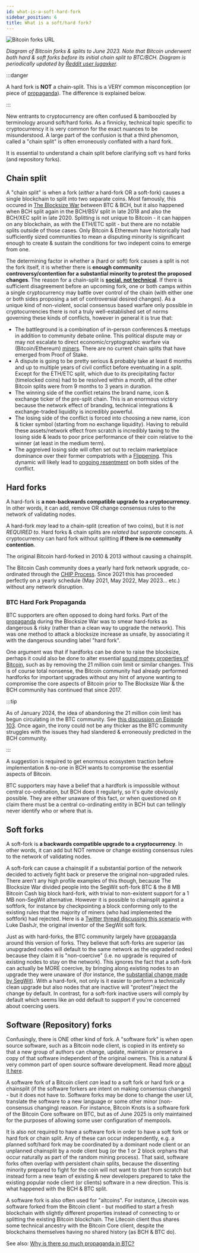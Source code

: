 ```yaml
---
id: what-is-a-soft-hard-fork
sidebar_position: 6
title: What is a soft/hard fork?
---
```



<img src={BitcoinForksUrl} alt="Bitcoin forks URL" />

_Diagram of Bitcoin forks & splits to June 2023. Note that Bitcoin underwent both hard & soft forks before its initial chain split to BTC/BCH. Diagram is periodically updated by [Reddit user lugaxker](https://www.reddit.com/user/lugaxker/submitted/)._

:::danger

A hard fork is **NOT** a chain-split. This is a VERY common misconception (or piece of [propaganda](/faqs/BCH-vs-BTC/why-is-there-so-much-propaganda-in-btc)). The difference is explained below.

:::

New entrants to cryptocurrency are often confused & bamboozled by terminology around soft/hard forks. As a finnicky, technical topic specific to cryptocurrency it is very common for the exact nuances to be misunderstood. A large part of the confusion is that a third phenomon, called a "chain split" is often erroneously conflated with a hard fork. 

It is essential to understand a chain split before clarifying soft vs hard forks (and repository forks).

## Chain split

A "chain split" is when a fork (_either_ a hard-fork OR a soft-fork) causes a single blockchain to split into two separate coins. Most famously, this occured in [The Blocksize War](/start#episode-8-of-10-bitcoin-cash) between BTC & BCH, but it also happened when BCH split again in the BCH/BSV split in late 2018 and also the BCH/XEC split in late 2020. Splitting is not unique to Bitcoin - it can happen on any blockchain, as with the ETH/ETC split - but there are no notable splits outside of those cases. Only Bitcoin & Ethereum have historically had sufficiently sized communities to mean a disputing minority is significant enough to create & sustain the conditions for two indepent coins to emerge from one.

The determining factor in whether a (hard or soft) fork causes a split is not the fork itself, it is whether there is **enough community controversy/contention for a substantial minority to protest the proposed changes**. The reason for a chain-split is **<u>social, not technical</u>**. If there is sufficient disagreement before an upcoming fork, one or both camps within a single cryptocurrency may battle over control of the chain (with either one or both sides proposing a set of controversial desired changes). As a unique kind of non-violent, social consensus based warfare only possible in cryptocurrencies there is not a truly well-established set of norms governing these kinds of conflicts, however in general it is true that:

- The battleground is a combination of in-person conferences & meetups in addition to community debate online. This political dispute may or may not escalate to direct economic/cryptographic warfare via (Bitcoin/Ethereum) [miners](/faqs/BCH-vs-BTC/is-low-hashrate-a-problem). There are no current chain splits that have emerged from Proof of Stake.
- A dispute is going to be pretty serious & probably take at least 6 months and up to multiple years of civil conflict before eventuating in a split. Except for the ETH/ETC split, which due to its precipitating factor (timelocked coins) had to be resolved within a month, all the other Bitcoin splits were from 9 months to 3 years in duration.
- The winning side of the conflict retains the brand name, icon & exchange ticker of the pre-split chain. This is an enormous victory because the network effect of branding, technical integrations & exchange-traded liquidity is incredibly powerful.
- The losing side of the conflict is forced into choosing a new name, icon & ticker symbol (starting from no exchange liquidity). Having to rebuild these assets/network effect from scratch is incredibly taxing to the losing side & leads to poor price performance of their coin relative to the winner (at least in the medium term).
- The aggreived losing side will often set out to reclaim marketplace dominance over their former compatriots with a [Flippening](/faqs/BCH-vs-BTC/can-bch-flip-btc). This dynamic will likely lead to [ongoing resentment](/faqs/BCH-vs-BTC/why-do-btc-coiners-have-such-a-specific-vendetta-against-bch) on both sides of the conflict.

## Hard forks

A hard-fork is **a non-backwards compatible upgrade to a cryptocurrency**. In other words, it can add, remove OR change consensus rules to the network of validating nodes.

A hard-fork *may* lead to a chain-split (creation of two coins), but it is *not REQUIRED to*. Hard forks & chain splits are *related but separate* concepts. A cryptocurrency can hard fork without splitting **if there is no community contention**.

The original Bitcoin hard-forked in 2010 & 2013 without causing a chainsplit.

The Bitcoin Cash community does a yearly hard fork network upgrade, co-ordinated through the [CHIP Process](/faqs/Decentralisation/how-does-BCH-governance-work). Since 2021 this has proceeded perfectly on a yearly schedule (May 2021, May 2022, May 2023... etc.) without any network disruption.

### BTC Hard Fork Propaganda

BTC supporters are often opposed to doing hard forks. Part of the [propaganda](/faqs/BCH-vs-BTC/why-is-there-so-much-propaganda-in-btc) during the Blocksize War was to smear hard-forks as dangerous & risky (rather than a clean way to upgrade the network). This was one method to attack a blocksize increase as unsafe, by associating it with the dangerous sounding label "hard fork". 

One argument was that if hardforks can be done to raise the blocksize, perhaps it could also be done to alter essential [sound money properties of Bitcoin](/start#episode-1-of-10-money), such as by removing the 21 million coin limit or similar changes. This is of course total nonsense, the Bitcoin community had already performed hardforks for important upgrades without any hint of anyone wanting to compromise the core aspects of Bitcoin prior to The Blocksize War & the BCH community has continued that since 2017. 

:::tip

As of January 2024, the idea of abandoning the 21 million coin limit has begun circulating in the BTC community. See [this discussion on Episode 103](https://youtu.be/FBy8qHH5P5U?t=5200). Once again, the irony could not be any thicker as the BTC community struggles with the issues they had slandered & erroneously predicted in the BCH community.

:::

A suggestion is required to get enormous ecosystem traction before implementation & no-one in BCH wants to compromise the essential aspects of Bitcoin.

BTC supporters may have a belief that a hardfork is impossible without central co-ordination, but BCH does it regularly, so it's quite obviously possible. They are either unaware of this fact, or when questioned on it claim there must be a central co-ordinating entity in BCH but can tellingly never identify who or where that is.

## Soft forks

A soft-fork is **a backwards compatible upgrade to a cryptocurrency**. In other words, it can add but NOT remove or change existing consensus rules to the network of validating nodes.

A soft-fork can cause a chainsplit if a substantial portion of the network decided to actively fight back or preserve the original non-upgraded rules. There aren't any high profile examples of this though, because The Blocksize War divided people into the SegWit soft-fork BTC & the 8 MB Bitcoin Cash big block hard-fork, with trivial to non-existent support for a 1 MB non-SegWit alternative. However it is possible to chainsplit against a softfork, for instance by checkpointing a block conforming only to the existing rules that the majority of miners (who had implemented the softfork) had rejected. Here is a [Twitter thread discussing this scenario](https://twitter.com/TheBCHPodcast/status/1697270378140225988) with Luke DashJr, the original inventor of the SegWit soft fork.

Just as with hard-forks, the BTC community largely have [propaganda](/faqs/BCH-vs-BTC/why-is-there-so-much-propaganda-in-btc) around this version of forks. They believe that soft-forks are superior (as unupgraded nodes will default to the same network as the upgraded nodes) because they claim it is "non-coercive" (i.e. no upgrade is required of existing nodes to stay on the network). This ignores the fact that a soft-fork can actually be MORE coercive, by bringing along existing nodes to an upgrade they were unaware of (for instance, the [substantial change made by SegWit](/faqs/BCH-vs-BTC/is-bch-the-real-bitcoin#segwit)). With a hard-fork, not only is it easier to perform a technically clean upgrade but also nodes that are inactive will "protest"/reject the change by default. In contrast, for a soft-fork inactive users will comply by default which seems like an odd default to support if you're concerned about coercing users.

## Software (Repository) forks

Confusingly, there is ONE other kind of fork. A "software fork" is when open source software, such as a Bitcoin node client, is copied in its entirety so that a new group of authors can change, update, maintain or preserve a copy of that software independent of the original owners. This is a natural & very common part of open source software development. Read more [about it here](https://en.wikipedia.org/wiki/Fork_(software_development)).

A software fork of a Bitcoin client *can* lead to a soft fork or hard fork or a chainsplit (if the software forkers are intent on making consensus changes) - but it does not have to. Software forks may be done to change the user UI, translate the software to a new language or some other minor (non-consensus changing) reason. For instance, Bitcoin Knots is a software fork of the Bitcoin Core software on BTC, but as of June 2025 is only maintained for the purposes of allowing some user configuration of mempools.

It is also not required to have a software fork in order to have a soft fork or hard fork or chain split. Any of these can occur independently, e.g. a planned soft/hard fork may be coordinated by a dominant node client or an unplanned chainsplit by a node client bug (or the 1 or 2 block orphans that occur naturally as part of the random mining process). That said, software forks often overlap with persistent chain splits, because the dissenting minority prepared to fight for the coin will not want to start from scratch but instead form a new team of existing & new developers prepared to take the existing popular node client (or clients) software in a new direction. This is what happened with the BCH & BTC split.

A software fork is also often used for "altcoins". For instance, Litecoin was software forked from the Bitcoin client - but modified to start a fresh blockchain with slightly different properties instead of connecting to or splitting the existing Bitcoin blockchain. The Litecoin client thus shares some technical ancestry with the Bitcoin Core client, despite the blockchains themselves having no shared history (as BCH & BTC do).

See also: [Why is there so much propaganda in BTC?](/faqs/BCH-vs-BTC/why-is-there-so-much-propaganda-in-btc)
